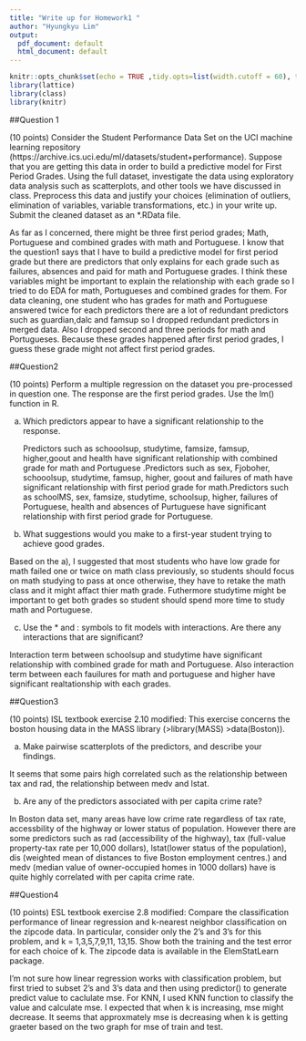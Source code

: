 ```yaml
---
title: "Write up for Homework1 "
author: "Hyungkyu Lim"
output:
  pdf_document: default
  html_document: default
---
```


```r
knitr::opts_chunk$set(echo = TRUE ,tidy.opts=list(width.cutoff = 60), tidy = TRUE)
library(lattice)
library(class)
library(knitr)
```


##Question 1

(10 points) Consider the Student Performance Data Set on the UCI machine
learning repository (https://archive.ics.uci.edu/ml/datasets/student+performance).
Suppose that you are getting this data in order to build a predictive model for First
Period Grades. Using the full dataset, investigate the data using exploratory data
analysis such as scatterplots, and other tools we have discussed in class. Preprocess
this data and justify your choices (elimination of outliers, elimination of
variables, variable transformations, etc.) in your write up. Submit the cleaned
dataset as an *.RData file.


  As far as I concerned, there might be three first period grades; Math, Portuguese and combined grades with math and Portuguese. I know that the question1 says that I have to build a predictive model for first period grade but there are predictors that only explains for each grade such as failures, absences and paid for math and Portuguese grades. I think these variables might be important to explain the relationship with each grade so I tried to do EDA for math, Portugueses and combined grades for them. 
 For data cleaning, one student who has grades for math and Portuguese answered twice for each predictors there are a lot of redundant predictors such as guardian,dalc and famsup so I dropped redundant predictors in merged data. Also I dropped second and three periods for math and Portugueses. Because these grades happened after first period grades, I guess these grade might not affect first period grades.
 

##Question2

(10 points) Perform a multiple regression on the dataset you pre-processed in
question one. The response are the first period grades. Use the lm() function in
R.

a) Which predictors appear to have a significant relationship to the response.
  
   Predictors such as schooolsup, studytime, famsize, famsup, higher,goout and health have significant relationship with combined grade for math and Portuguese .Predictors such as sex, Fjoboher, schooolsup, studytime, famsup, higher, goout and failures of math have significant relationship with first period grade for math.Predictors such as schoolMS, sex, famsize, studytime, schoolsup, higher, failures of Portuguese, health and absences of Purtuguese have significant relationship with first period grade for Portuguese.
   
b) What suggestions would you make to a first-year student trying to achieve
good grades.

  Based on the a), I suggested that most students who have low grade for math failed one or twice on math class previously, so students should focus on math studying to pass at once otherwise, they have to retake the math class and it might affact thier math grade. Futhermore studytime might be important to get both grades so student should spend more time to study math and Portuguese. 
  
c) Use the * and : symbols to fit models with interactions. Are there any
interactions that are significant? 

  Interaction term between schoolsup and studytime have significant relationship with combined grade for math and Portuguese. Also interaction term between each fauilures for math and portuguese and higher have significant realtationship with each grades.



##Question3

(10 points) ISL textbook exercise 2.10 modified: This exercise concerns the
boston housing data in the MASS library (>library(MASS) >data(Boston)).

a) Make pairwise scatterplots of the predictors, and describe your findings. 

  It seems that some pairs high correlated such as the relationship between tax and rad, the relationship between medv and lstat.
  
b) Are any of the predictors associated with per capita crime rate?

  In Boston data set, many areas have low crime rate regardless of tax rate, accessbility of the highway or lower status of population. However there are some predictors such as rad (accessibility of the highway), tax (full-value property-tax rate per 10,000 dollars), lstat(lower status of the population), dis (weighted mean of distances to five Boston employment centres.) and medv (median value of owner-occupied homes in 1000 dollars) have is quite highly correlated with per capita crime rate.
  



##Question4

(10 points) ESL textbook exercise 2.8 modified: Compare the classification
performance of linear regression and k-nearest neighbor classification on the
zipcode data. In particular, consider only the 2’s and 3’s for this problem, and k =
1,3,5,7,9,11, 13,15. Show both the training and the test error for each choice of k.
The zipcode data is available in the ElemStatLearn package. 
 
 I'm not sure how linear regression works with classification problem, but first tried to subset 2's and 3's data and then using predictor() to generate predict value to caclulate mse. For KNN, I used KNN function to classify the value and calculate mse. I expected that when k is increasing, mse might decrease. It seems that approxmately mse is decreasing when k is getting graeter based on the two graph for mse of train and test. 